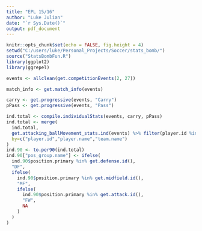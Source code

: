 ```yaml
---
title: "EPL 15/16"
author: "Luke Julian"
date: "`r Sys.Date()`"
output: pdf_document
---
```


```r
knitr::opts_chunk$set(echo = FALSE, fig.height = 4)
setwd("C:/users/luke/Personal_Projects/Soccer/stats_bomb/")
source("StatsBombFun.R")
library(ggplot2)
library(ggrepel)
```
```r
events <- allclean(get.competitionEvents(2, 27))
```
```r
match_info <- get.match_info(events)

```
```r
carry <- get.progressive(events, "Carry")
pPass <- get.progressive(events, "Pass")
```
```r
ind.total <- compile.individualStats(events, carry, pPass)
ind.total <- merge(
  ind.total,
  get.attacking_ballMovement_stats.ind(events) %>% filter(player.id %in% ind.total$player.id),
  by=c("player.id","player.name","team.name")
)
ind.90 <- to.per90(ind.total)
ind.90["pos_group.name"] <- ifelse(
  ind.90$position.primary %in% get.defense.id(),
  "DF",
  ifelse(
    ind.90$position.primary %in% get.midfield.id(),
    "MF",
    ifelse(
      ind.90$position.primary %in% get.attack.id(),
      "FW",
      NA
    )
  )
)
```




